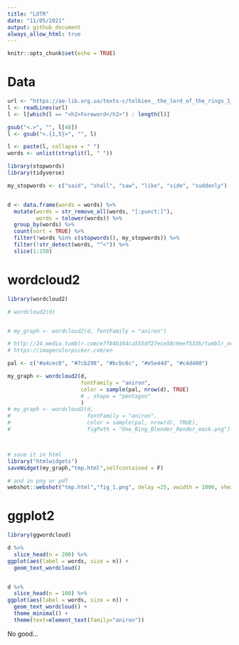 ```yaml
---
title: "LOTR"
date: "11/05/2021"
output: github_document
always_allow_html: true
---
```


```r
knitr::opts_chunk$set(echo = TRUE)
```

# Data

```r
url <- "https://ae-lib.org.ua/texts-c/tolkien__the_lord_of_the_rings_1__en.htm"
l <- readLines(url)
l <- l[which(l == "<h2>Foreword</h2>") : length(l)]

gsub("<.>", "", l[48])
l <- gsub("<.{1,5}>", "", l)

l <- paste(l, collapse = " ")
words <- unlist(strsplit(l, " "))

library(stopwords)
library(tidyverse)

my_stopwords <- c("said", "shall", "saw", "like", "side", "suddenly")


d <- data.frame(words = words) %>% 
  mutate(words = str_remove_all(words, "[:punct:]"),
         words = tolower(words)) %>%
  group_by(words) %>%
  count(sort = TRUE) %>%
  filter(!words %in% c(stopwords(), my_stopwords)) %>%
  filter(!str_detect(words, "^<")) %>%
  slice(1:150)
```

# wordcloud2
```r
library(wordcloud2)

# wordcloud2(d)


# my_graph <- wordcloud2(d, fontFamily = "aniron")

# http://24.media.tumblr.com/e7f84b164ca555df27ece58c9eef533b/tumblr_n4zlev5OTf1tze8l2o4_500.png
# https://imagecolorpicker.com/en

pal <- c("#a4cec0", "#7cb298", "#bcbc6c", "#e5e44d", "#c4d400")

my_graph <- wordcloud2(d, 
                       fontFamily = "aniron", 
                       color = sample(pal, nrow(d), TRUE)
                       # , shape = "pentagon"
                       )
# my_graph <- wordcloud2(d, 
#                        fontFamily = "aniron", 
#                        color = sample(pal, nrow(d), TRUE), 
#                        figPath = "One_Ring_Blender_Render_mask.png")



# save it in html
library("htmlwidgets")
saveWidget(my_graph,"tmp.html",selfcontained = F)

# and in png or pdf
webshot::webshot("tmp.html","fig_1.png", delay =25, vwidth = 1000, vheight=600)
```

<!-- ![image](fig_1.png) -->

# ggplot2

```r
library(ggwordcloud)

d %>% 
  slice_head(n = 200) %>%
ggplot(aes(label = words, size = n)) +
  geom_text_wordcloud()


d %>% 
  slice_head(n = 100) %>%
ggplot(aes(label = words, size = n)) +
  geom_text_wordcloud() + 
  theme_minimal() +
  theme(text=element_text(family="aniron"))
```
No good...
